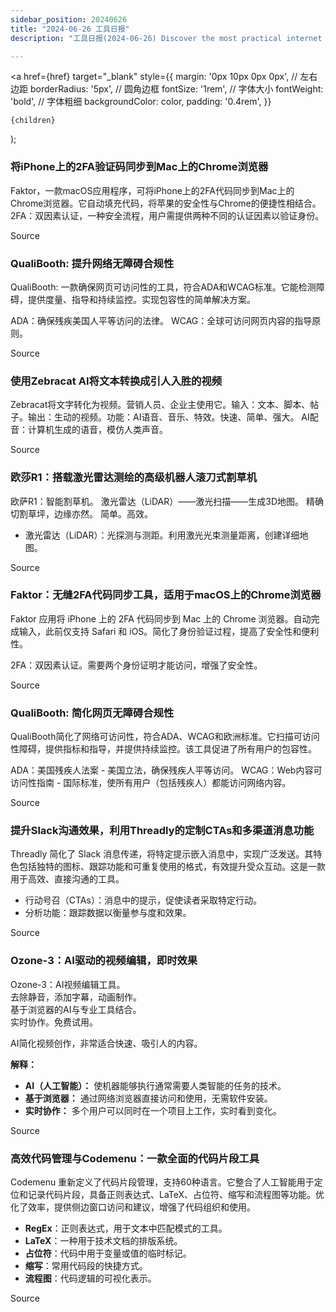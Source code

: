 ```yaml
---
sidebar_position: 20240626
title: "2024-06-26 工具日报"
description: "工具日报(2024-06-26) Discover the most practical internet software, AI tools, and products of 2024 through the Tools Daily!"

---
```



  <a
    href={href}
    target="_blank"
    style={{
      margin: '0px 10px 0px 0px', // 左右边距
      borderRadius: '5px', // 圆角边框
      fontSize: '1rem', // 字体大小
      fontWeight: 'bold', // 字体粗细
      backgroundColor: color,
      padding: '0.4rem',
    }}
  >
    {children}
  </a>
);

### 将iPhone上的2FA验证码同步到Mac上的Chrome浏览器

Faktor，一款macOS应用程序，可将iPhone上的2FA代码同步到Mac上的Chrome浏览器。它自动填充代码，将苹果的安全性与Chrome的便捷性相结合。
2FA：双因素认证，一种安全流程，用户需提供两种不同的认证因素以验证身份。

<Link href="https://www.producthunt.com/posts/faktor" color="#B0C4DE">Source</Link>

### QualiBooth: 提升网络无障碍合规性

QualiBooth: 一款确保网页可访问性的工具，符合ADA和WCAG标准。它能检测障碍，提供度量、指导和持续监控。实现包容性的简单解决方案。

ADA：确保残疾美国人平等访问的法律。
WCAG：全球可访问网页内容的指导原则。

<Link href="https://www.producthunt.com/posts/qualibooth" color="#B0C4DE">Source</Link>

### 使用Zebracat AI将文本转换成引人入胜的视频

Zebracat将文字转化为视频。营销人员、企业主使用它。输入：文本、脚本、帖子。输出：生动的视频。功能：AI语音、音乐、特效。快速、简单、强大。
AI配音：计算机生成的语音，模仿人类声音。

<Link href="https://www.producthunt.com/posts/zebracat" color="#B0C4DE">Source</Link>

### 欧莎R1：搭载激光雷达测绘的高级机器人滚刀式割草机

欧萨R1：智能割草机。
激光雷达（LiDAR）——激光扫描——生成3D地图。
精确切割草坪，边缘亦然。
简单。高效。

* 激光雷达（LiDAR）：光探测与测距。利用激光光束测量距离，创建详细地图。

<Link href="https://www.producthunt.com/posts/oasa-r1-lawn-mower" color="#B0C4DE">Source</Link>

### Faktor：无缝2FA代码同步工具，适用于macOS上的Chrome浏览器

Faktor 应用将 iPhone 上的 2FA 代码同步到 Mac 上的 Chrome 浏览器。自动完成输入，此前仅支持 Safari 和 iOS。简化了身份验证过程，提高了安全性和便利性。

2FA：双因素认证。需要两个身份证明才能访问，增强了安全性。

<Link href="https://www.producthunt.com/posts/faktor" color="#B0C4DE">Source</Link>

### QualiBooth: 简化网页无障碍合规性

QualiBooth简化了网络可访问性，符合ADA、WCAG和欧洲标准。它扫描可访问性障碍，提供指标和指导，并提供持续监控。该工具促进了所有用户的包容性。

ADA：美国残疾人法案 - 美国立法，确保残疾人平等访问。
WCAG：Web内容可访问性指南 - 国际标准，使所有用户（包括残疾人）都能访问网络内容。

<Link href="https://www.producthunt.com/posts/qualibooth" color="#B0C4DE">Source</Link>

### 提升Slack沟通效果，利用Threadly的定制CTAs和多渠道消息功能

Threadly 简化了 Slack 消息传递，将特定提示嵌入消息中，实现广泛发送。其特色包括独特的图标、跟踪功能和可重复使用的格式，有效提升受众互动。这是一款用于高效、直接沟通的工具。

* 行动号召（CTAs）：消息中的提示，促使读者采取特定行动。
* 分析功能：跟踪数据以衡量参与度和效果。

<Link href="https://www.producthunt.com/posts/threadly" color="#B0C4DE">Source</Link>

### Ozone-3：AI驱动的视频编辑，即时效果

Ozone-3：AI视频编辑工具。  
去除静音，添加字幕，动画制作。  
基于浏览器的AI与专业工具结合。  
实时协作。免费试用。  

AI简化视频创作，非常适合快速、吸引人的内容。  

**解释：**  
- **AI（人工智能）：** 使机器能够执行通常需要人类智能的任务的技术。  
- **基于浏览器：** 通过网络浏览器直接访问和使用，无需软件安装。  
- **实时协作：** 多个用户可以同时在一个项目上工作，实时看到变化。

<Link href="https://www.producthunt.com/posts/ozone-3" color="#B0C4DE">Source</Link>

### 高效代码管理与Codemenu：一款全面的代码片段工具

Codemenu 重新定义了代码片段管理，支持60种语言。它整合了人工智能用于定位和记录代码片段，具备正则表达式、LaTeX、占位符、缩写和流程图等功能。优化了效率，提供侧边窗口访问和建议，增强了代码组织和使用。

* **RegEx**：正则表达式，用于文本中匹配模式的工具。
* **LaTeX**：一种用于技术文档的排版系统。
* **占位符**：代码中用于变量或值的临时标记。
* **缩写**：常用代码段的快捷方式。
* **流程图**：代码逻辑的可视化表示。

<Link href="https://www.producthunt.com/posts/codemenu" color="#B0C4DE">Source</Link>

